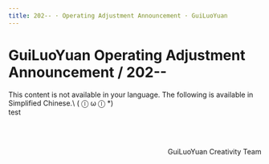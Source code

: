 ```yaml
---
title: 202-- · Operating Adjustment Announcement · GuiLuoYuan
---
```



# GuiLuoYuan Operating Adjustment Announcement / 202--

<Callout type="error" emoji="️🚫">
  This content is not available in your language. The following is available in Simplified Chinese.\
   ( ⓛ ω ⓛ *)
</Callout>

<br />
test

<br /><br /><p align="right">GuiLuoYuan Creativity Team<br />&emsp;&emsp;</p>